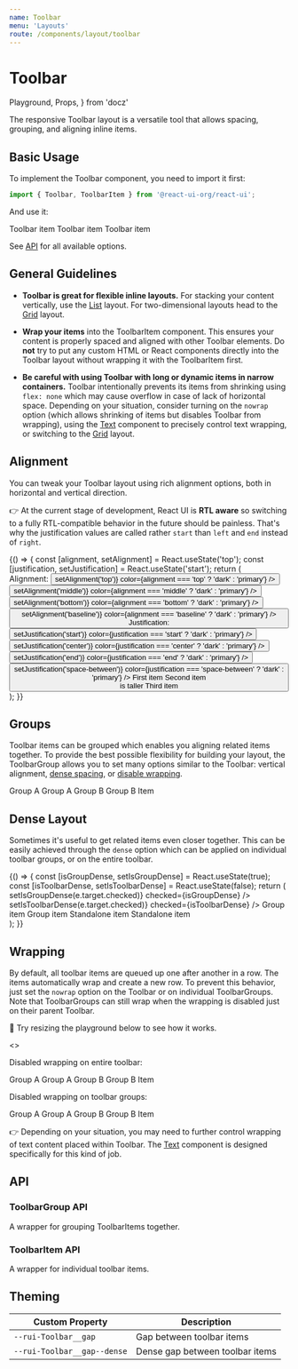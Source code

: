 ```yaml
---
name: Toolbar
menu: 'Layouts'
route: /components/layout/toolbar
---
```


# Toolbar

  Playground,
  Props,
} from 'docz'

The responsive Toolbar layout is a versatile tool that allows spacing, grouping,
and aligning inline items.

## Basic Usage

To implement the Toolbar component, you need to import it first:

```js
import { Toolbar, ToolbarItem } from '@react-ui-org/react-ui';
```

And use it:

<Playground>
  <Toolbar>
    <ToolbarItem>
      <Placeholder bordered>Toolbar item</Placeholder>
    </ToolbarItem>
    <ToolbarItem>
      <Placeholder bordered>Toolbar item</Placeholder>
    </ToolbarItem>
    <ToolbarItem>
      <Placeholder bordered>Toolbar item</Placeholder>
    </ToolbarItem>
  </Toolbar>
</Playground>

See [API](#api) for all available options.

## General Guidelines

- **Toolbar is great for flexible inline layouts.** For stacking your content
  vertically, use the [List][list] layout. For two-dimensional layouts head to
  the [Grid][grid] layout.

- **Wrap your items** into the ToolbarItem component. This ensures your content
  is properly spaced and aligned with other Toolbar elements. Do **not** try to
  put any custom HTML or React components directly into the Toolbar layout
  without wrapping it with the ToolbarItem first.

- **Be careful with using Toolbar with long or dynamic items in narrow
  containers.** Toolbar intentionally prevents its items from shrinking using
  `flex: none` which may cause overflow in case of lack of horizontal space.
  Depending on your situation, consider turning on the `nowrap` option
  (which allows shrinking of items but disables Toolbar from wrapping), using
  the [Text][text] component to precisely control text wrapping, or switching to
  the [Grid][grid] layout.

## Alignment

You can tweak your Toolbar layout using rich alignment options, both in
horizontal and vertical direction.

👉 At the current stage of development, React UI is **RTL aware** so switching
to a fully RTL-compatible behavior in the future should be painless. That's why
the justification values are called rather `start` than `left` and `end` instead
of `right`.

<Playground>
  {() => {
    const [alignment, setAlignment] = React.useState('top');
    const [justification, setJustification] = React.useState('start');
    return (
      <div>
        <Toolbar>
          <ToolbarGroup align="baseline">
            <ToolbarItem>
              <span id="alignment-label">Alignment:</span>
            </ToolbarItem>
            <ToolbarItem>
              <ButtonGroup aria-labelledby="#alignment-label">
                <Button
                  label="top"
                  clickHandler={() => setAlignment('top')}
                  color={alignment === 'top' ? 'dark' : 'primary'}
                />
                <Button
                  label="middle"
                  clickHandler={() => setAlignment('middle')}
                  color={alignment === 'middle' ? 'dark' : 'primary'}
                />
                <Button
                  label="bottom"
                  clickHandler={() => setAlignment('bottom')}
                  color={alignment === 'bottom' ? 'dark' : 'primary'}
                />
                <Button
                  label="baseline"
                  clickHandler={() => setAlignment('baseline')}
                  color={alignment === 'baseline' ? 'dark' : 'primary'}
                />
              </ButtonGroup>
            </ToolbarItem>
          </ToolbarGroup>
          <ToolbarGroup align="baseline">
            <ToolbarItem>
              <span id="justification-label">Justification:</span>
            </ToolbarItem>
            <ToolbarItem>
              <ButtonGroup aria-labelledby="#justification-label">
                <Button
                  label="start"
                  clickHandler={() => setJustification('start')}
                  color={justification === 'start' ? 'dark' : 'primary'}
                />
                <Button
                  label="center"
                  clickHandler={() => setJustification('center')}
                  color={justification === 'center' ? 'dark' : 'primary'}
                />
                <Button
                  label="end"
                  clickHandler={() => setJustification('end')}
                  color={justification === 'end' ? 'dark' : 'primary'}
                />
                <Button
                  label="space-between"
                  clickHandler={() => setJustification('space-between')}
                  color={justification === 'space-between' ? 'dark' : 'primary'}
                />
              </ButtonGroup>
            </ToolbarItem>
          </ToolbarGroup>
        </Toolbar>
        <Toolbar align={alignment} justify={justification}>
          <ToolbarItem>
            <Placeholder bordered>First item</Placeholder>
          </ToolbarItem>
          <ToolbarItem>
            <Placeholder bordered>
              Second item<br />
              is taller
            </Placeholder>
          </ToolbarItem>
          <ToolbarItem>
            <Placeholder bordered>Third item</Placeholder>
          </ToolbarItem>
        </Toolbar>
      </div>
    );
  }}
</Playground>

## Groups

Toolbar items can be grouped which enables you aligning related items together.
To provide the best possible flexibility for building your layout, the
ToolbarGroup allows you to set many options similar to the Toolbar: vertical
alignment, [dense spacing](#dense-layout), or [disable wrapping](#wrapping).

<Playground>
  <Toolbar justify="space-between">
    <ToolbarGroup>
      <ToolbarItem>
        <Placeholder bordered>Group A</Placeholder>
      </ToolbarItem>
      <ToolbarItem>
        <Placeholder bordered>Group A</Placeholder>
      </ToolbarItem>
    </ToolbarGroup>
    <ToolbarGroup align="middle">
      <ToolbarItem>
        <Placeholder bordered>Group B</Placeholder>
      </ToolbarItem>
      <ToolbarItem>
        <Placeholder bordered>Group B</Placeholder>
      </ToolbarItem>
    </ToolbarGroup>
    <ToolbarItem>
      <Placeholder bordered>Item</Placeholder>
    </ToolbarItem>
  </Toolbar>
</Playground>

## Dense Layout

Sometimes it's useful to get related items even closer together. This can be
easily achieved through the `dense` option which can be applied on individual
toolbar groups, or on the entire toolbar.

<Playground>
  {() => {
    const [isGroupDense, setIsGroupDense] = React.useState(true);
    const [isToolbarDense, setIsToolbarDense] = React.useState(false);
    return (
      <div>
        <Toolbar>
          <ToolbarItem>
            <CheckboxField
              label="Dense ToolbarGroup"
              changeHandler={(e) => setIsGroupDense(e.target.checked)}
              checked={isGroupDense}
            />
          </ToolbarItem>
          <ToolbarItem>
            <CheckboxField
              label="Dense Toolbar"
              changeHandler={(e) => setIsToolbarDense(e.target.checked)}
              checked={isToolbarDense}
            />
          </ToolbarItem>
        </Toolbar>
        <Toolbar dense={isToolbarDense}>
          <ToolbarGroup dense={isGroupDense}>
            <ToolbarItem>
              <Placeholder bordered>Group item</Placeholder>
            </ToolbarItem>
            <ToolbarItem>
              <Placeholder bordered>Group item</Placeholder>
            </ToolbarItem>
          </ToolbarGroup>
          <ToolbarItem>
            <Placeholder bordered>Standalone item</Placeholder>
          </ToolbarItem>
          <ToolbarItem>
            <Placeholder bordered>Standalone item</Placeholder>
          </ToolbarItem>
        </Toolbar>
      </div>
    );
  }}
</Playground>

## Wrapping

By default, all toolbar items are queued up one after another in a row. The
items automatically wrap and create a new row. To prevent this behavior, just
set the `nowrap` option on the Toolbar or on individual ToolbarGroups. Note that
ToolbarGroups can still wrap when the wrapping is disabled just on their parent
Toolbar.

📐 Try resizing the playground below to see how it works.

<Playground>
  <>
    <p>Disabled wrapping on entire toolbar:</p>
    <Toolbar justify="space-between" nowrap>
      <ToolbarGroup>
        <ToolbarItem>
          <Placeholder bordered>Group A</Placeholder>
        </ToolbarItem>
        <ToolbarItem>
          <Placeholder bordered>Group A</Placeholder>
        </ToolbarItem>
      </ToolbarGroup>
      <ToolbarGroup>
        <ToolbarItem>
          <Placeholder bordered>Group B</Placeholder>
        </ToolbarItem>
        <ToolbarItem>
          <Placeholder bordered>Group B</Placeholder>
        </ToolbarItem>
      </ToolbarGroup>
      <ToolbarItem>
        <Placeholder bordered>Item</Placeholder>
      </ToolbarItem>
    </Toolbar>
    <p>Disabled wrapping on toolbar groups:</p>
    <Toolbar justify="space-between">
      <ToolbarGroup nowrap>
        <ToolbarItem>
          <Placeholder bordered>Group A</Placeholder>
        </ToolbarItem>
        <ToolbarItem>
          <Placeholder bordered>Group A</Placeholder>
        </ToolbarItem>
      </ToolbarGroup>
      <ToolbarGroup nowrap>
        <ToolbarItem>
          <Placeholder bordered>Group B</Placeholder>
        </ToolbarItem>
        <ToolbarItem>
          <Placeholder bordered>Group B</Placeholder>
        </ToolbarItem>
      </ToolbarGroup>
      <ToolbarItem>
        <Placeholder bordered>Item</Placeholder>
      </ToolbarItem>
    </Toolbar>
  </>
</Playground>

👉 Depending on your situation, you may need to further control wrapping of text
content placed within Toolbar. The [Text][text] component is designed
specifically for this kind of job.

## API

<Props table of={Toolbar} />

### ToolbarGroup API

A wrapper for grouping ToolbarItems together.

<Props table of={ToolbarGroup} />

### ToolbarItem API

A wrapper for individual toolbar items.

<Props table of={ToolbarItem} />

## Theming

| Custom Property                                      | Description                                                  |
|------------------------------------------------------|--------------------------------------------------------------|
| `--rui-Toolbar__gap`                                 | Gap between toolbar items                                    |
| `--rui-Toolbar__gap--dense`                          | Dense gap between toolbar items                              |

[inline-elements]: https://developer.mozilla.org/en-US/docs/Web/HTML/Inline_elements
[block-elements]: https://developer.mozilla.org/en-US/docs/Web/HTML/Inline_elements
[grid]: /components/layout/grid
[list]: /components/layout/list
[spacing]: /css-helpers/spacing
[text]: /components/ui/text
